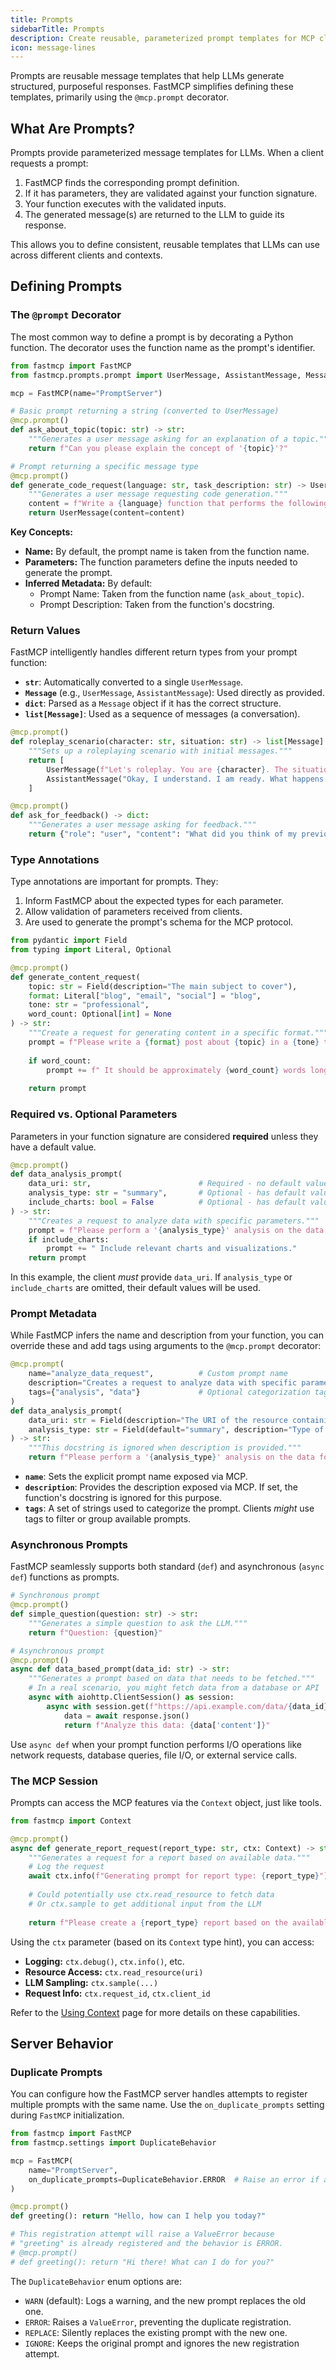 ```yaml
---
title: Prompts
sidebarTitle: Prompts
description: Create reusable, parameterized prompt templates for MCP clients.
icon: message-lines
---
```


Prompts are reusable message templates that help LLMs generate structured, purposeful responses. FastMCP simplifies defining these templates, primarily using the `@mcp.prompt` decorator.

## What Are Prompts?

Prompts provide parameterized message templates for LLMs. When a client requests a prompt:

1.  FastMCP finds the corresponding prompt definition.
2.  If it has parameters, they are validated against your function signature.
3.  Your function executes with the validated inputs.
4.  The generated message(s) are returned to the LLM to guide its response.

This allows you to define consistent, reusable templates that LLMs can use across different clients and contexts.

## Defining Prompts

### The `@prompt` Decorator

The most common way to define a prompt is by decorating a Python function. The decorator uses the function name as the prompt's identifier.

```python
from fastmcp import FastMCP
from fastmcp.prompts.prompt import UserMessage, AssistantMessage, Message

mcp = FastMCP(name="PromptServer")

# Basic prompt returning a string (converted to UserMessage)
@mcp.prompt()
def ask_about_topic(topic: str) -> str:
    """Generates a user message asking for an explanation of a topic."""
    return f"Can you please explain the concept of '{topic}'?"

# Prompt returning a specific message type
@mcp.prompt()
def generate_code_request(language: str, task_description: str) -> UserMessage:
    """Generates a user message requesting code generation."""
    content = f"Write a {language} function that performs the following task: {task_description}"
    return UserMessage(content=content)
```

**Key Concepts:**

*   **Name:** By default, the prompt name is taken from the function name.
*   **Parameters:** The function parameters define the inputs needed to generate the prompt.
*   **Inferred Metadata:** By default:
    *   Prompt Name: Taken from the function name (`ask_about_topic`).
    *   Prompt Description: Taken from the function's docstring.

### Return Values

FastMCP intelligently handles different return types from your prompt function:

-   **`str`**: Automatically converted to a single `UserMessage`.
-   **`Message`** (e.g., `UserMessage`, `AssistantMessage`): Used directly as provided.
-   **`dict`**: Parsed as a `Message` object if it has the correct structure.
-   **`list[Message]`**: Used as a sequence of messages (a conversation).

```python
@mcp.prompt()
def roleplay_scenario(character: str, situation: str) -> list[Message]:
    """Sets up a roleplaying scenario with initial messages."""
    return [
        UserMessage(f"Let's roleplay. You are {character}. The situation is: {situation}"),
        AssistantMessage("Okay, I understand. I am ready. What happens next?")
    ]

@mcp.prompt()
def ask_for_feedback() -> dict:
    """Generates a user message asking for feedback."""
    return {"role": "user", "content": "What did you think of my previous response?"}
```

### Type Annotations

Type annotations are important for prompts. They:
1.  Inform FastMCP about the expected types for each parameter.
2.  Allow validation of parameters received from clients.
3.  Are used to generate the prompt's schema for the MCP protocol.

```python
from pydantic import Field
from typing import Literal, Optional

@mcp.prompt()
def generate_content_request(
    topic: str = Field(description="The main subject to cover"),
    format: Literal["blog", "email", "social"] = "blog",
    tone: str = "professional",
    word_count: Optional[int] = None
) -> str:
    """Create a request for generating content in a specific format."""
    prompt = f"Please write a {format} post about {topic} in a {tone} tone."
    
    if word_count:
        prompt += f" It should be approximately {word_count} words long."
        
    return prompt
```

### Required vs. Optional Parameters

Parameters in your function signature are considered **required** unless they have a default value.

```python
@mcp.prompt()
def data_analysis_prompt(
    data_uri: str,                        # Required - no default value
    analysis_type: str = "summary",       # Optional - has default value
    include_charts: bool = False          # Optional - has default value
) -> str:
    """Creates a request to analyze data with specific parameters."""
    prompt = f"Please perform a '{analysis_type}' analysis on the data found at {data_uri}."
    if include_charts:
        prompt += " Include relevant charts and visualizations."
    return prompt
```

In this example, the client *must* provide `data_uri`. If `analysis_type` or `include_charts` are omitted, their default values will be used.

### Prompt Metadata

While FastMCP infers the name and description from your function, you can override these and add tags using arguments to the `@mcp.prompt` decorator:

```python
@mcp.prompt(
    name="analyze_data_request",          # Custom prompt name
    description="Creates a request to analyze data with specific parameters",  # Custom description
    tags={"analysis", "data"}             # Optional categorization tags
)
def data_analysis_prompt(
    data_uri: str = Field(description="The URI of the resource containing the data."),
    analysis_type: str = Field(default="summary", description="Type of analysis.")
) -> str:
    """This docstring is ignored when description is provided."""
    return f"Please perform a '{analysis_type}' analysis on the data found at {data_uri}."
```

- **`name`**: Sets the explicit prompt name exposed via MCP.
- **`description`**: Provides the description exposed via MCP. If set, the function's docstring is ignored for this purpose.
- **`tags`**: A set of strings used to categorize the prompt. Clients *might* use tags to filter or group available prompts.

### Asynchronous Prompts

FastMCP seamlessly supports both standard (`def`) and asynchronous (`async def`) functions as prompts.

```python
# Synchronous prompt
@mcp.prompt()
def simple_question(question: str) -> str:
    """Generates a simple question to ask the LLM."""
    return f"Question: {question}"

# Asynchronous prompt
@mcp.prompt()
async def data_based_prompt(data_id: str) -> str:
    """Generates a prompt based on data that needs to be fetched."""
    # In a real scenario, you might fetch data from a database or API
    async with aiohttp.ClientSession() as session:
        async with session.get(f"https://api.example.com/data/{data_id}") as response:
            data = await response.json()
            return f"Analyze this data: {data['content']}"
```

Use `async def` when your prompt function performs I/O operations like network requests, database queries, file I/O, or external service calls.

### The MCP Session

Prompts can access the MCP features via the `Context` object, just like tools.

```python
from fastmcp import Context

@mcp.prompt()
async def generate_report_request(report_type: str, ctx: Context) -> str:
    """Generates a request for a report based on available data."""
    # Log the request
    await ctx.info(f"Generating prompt for report type: {report_type}")
    
    # Could potentially use ctx.read_resource to fetch data
    # Or ctx.sample to get additional input from the LLM
    
    return f"Please create a {report_type} report based on the available data."
```

Using the `ctx` parameter (based on its `Context` type hint), you can access:

-   **Logging:** `ctx.debug()`, `ctx.info()`, etc.
-   **Resource Access:** `ctx.read_resource(uri)`
-   **LLM Sampling:** `ctx.sample(...)`
-   **Request Info:** `ctx.request_id`, `ctx.client_id`

Refer to the [Using Context](/server/context) page for more details on these capabilities.

## Server Behavior

### Duplicate Prompts

You can configure how the FastMCP server handles attempts to register multiple prompts with the same name. Use the `on_duplicate_prompts` setting during `FastMCP` initialization.

```python
from fastmcp import FastMCP
from fastmcp.settings import DuplicateBehavior

mcp = FastMCP(
    name="PromptServer",
    on_duplicate_prompts=DuplicateBehavior.ERROR  # Raise an error if a prompt name is duplicated
)

@mcp.prompt()
def greeting(): return "Hello, how can I help you today?"

# This registration attempt will raise a ValueError because
# "greeting" is already registered and the behavior is ERROR.
# @mcp.prompt()
# def greeting(): return "Hi there! What can I do for you?"
```

The `DuplicateBehavior` enum options are:

-   `WARN` (default): Logs a warning, and the new prompt replaces the old one.
-   `ERROR`: Raises a `ValueError`, preventing the duplicate registration.
-   `REPLACE`: Silently replaces the existing prompt with the new one.
-   `IGNORE`: Keeps the original prompt and ignores the new registration attempt. 
